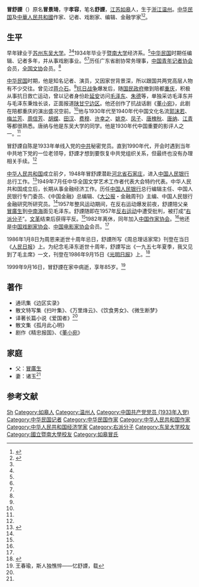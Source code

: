 '''冒舒諲'''（{{bd|1914年||1999年|9月16日}}）原名'''冒景琦'''，字'''孝容'''，笔名'''舒諲'''，[[江苏|江苏]][[如皋|如皋]]人，生于[[浙江|浙江]][[温州|温州]]。[[中华民国|中华民国]]及[[中華人民共和國|中華人民共和國]]作家、记者、戏剧家、编辑、金融学家<ref name=nianpu> {{Cite book | author =冒怀苏 | title =  冒鹤亭先生年谱| location =  | publisher = 学林出版社 | date = 1998年 | pages =  | ISBN =9787806163634  | language =  | quote =  }} </ref>{{Rp|357}}<ref name=zjw>{{Cite web |url =  http://www.chinawriter.com.cn/zxhy/member/9226.shtml |title =  冒舒諲 (1914～1999) |author =   |date =   |publisher =  中国作家网 |language =   |accessdate =  2017-01-15 |quote =   |archive-date =  2017-01-16 |archive-url =  https://web.archive.org/web/20170116171905/http://www.chinawriter.com.cn/zxhy/member/9226.shtml |dead-url =  no }}</ref>。

==生平==
早年肄业于[[苏州|苏州]][[东吴大学|东吴大学]]。<ref name=nianpu/><ref name=wang/>1934年毕业于[[暨南大学|暨南大学]]经济系。<ref name=zjw/>[[中华民国|中华民国]]时期任编辑、记者多年，并从事戏剧事业。<ref name=nianpu/><ref name=zjw/>历任广东省剧协常务理事，[[中国记协|中国青年记者协会]]会员，[[中国作家协会|全国文协]]会员。<ref name=zjw/>

[[中华民国|中华民国]]时期，他是知名记者、演员，又因家世背景深，所以跟国共两党高层人物有不少交往。曾见过[[蒋介石|蒋介石]]。<ref name=wang/>[[抗日战争|抗日战争]]爆发后，随[[国民政府|国民政府]]撤到陪都[[重庆|重庆]]，积极从事抗日救亡运动，曾以记者身份赴[[延安|延安]]访问[[毛泽东|毛泽东]]、[[朱德|朱德]]等，单独采访毛泽东并与毛泽东秉烛长谈，正面报道[[陕甘宁边区|陕甘宁边区]]。他还创作了抗战话剧《[[董小宛|董小宛]]》，此剧在陪都重庆的演出盛况空前。<ref name=kuang/>他与1930年代至1940年代中国文化名流[[郭沫若|郭沫若]]、[[梅兰芳|梅兰芳]]、[[周信芳|周信芳]]、[[胡蝶|胡蝶]]、[[田汉|田汉]]、[[费穆_(导演)|费穆]]、[[许幸之|许幸之]]、[[姚克|姚克]]、[[凤子|凤子]]、[[唐槐秋|唐槐秋]]、[[唐纳|唐纳]]、[[江青|江青]]等都很熟悉。唐纳与他是东吴大学的同学。他是1930年代中国重要的影评人之一。<ref name=wang/>

冒舒諲自陈是1933年单线入党的[[中共|中共]]秘密党员。直到1990年代，开会时遇到当年中共地下党的一位老领导，舒諲才想到要恢复中共党组织关系，但最终也没有办理相关手续。<ref name=wang/>

[[中华人民共和国|中华人民共和国]]成立前夕，1948年冒舒諲潜赴[[河北省|河北省]][[石家庄|石家庄]]，进入[[中国人民银行|中国人民银行]]总行工作。<ref name=kuang>{{Cite web |url =http://epaper.ntrb.com.cn/new/JHWB/html/2014-08/05/content_248581.htm  |title = 狂人冒效鲁 |author =  |date = 2014-08-05 |publisher = 江海晚报 |language =  |accessdate =  |quote =  }}</ref>1949年7月任中华全国文学艺术工作者代表大会特约代表。中华人民共和国成立后，长期从事金融经济工作。历任[[中国人民银行|中国人民银行]]总行编辑主任、中国人民银行专门委员、《中国金融》总编辑、《[[大公报|大公报]]・金融周刊》主编、中国人民银行金融研究所研究员。<ref name=zjw/>1957年整风运动期间，在反右运动爆发前夜，舒諲陪父亲[[冒廣生|冒廣生]]到[[中南海|中南海]]面见毛泽东。舒諲随即在1957年[[反右运动|反右运动]]中遭受批判，被打成“[[右派分子|右派分子]]”。[[文革|文革]]结束后获得平反。<ref name=nianpu/>1982年离休，同年加入[[中国作家协会|中国作家协会]]。<ref name=zjw/>他还是[[中国戏剧家协会|中国戏剧家协会]]、[[中国电影家协会|中国电影家协会]]会员。<ref name=nianpu/>

1986年1月8日为周恩来逝世十周年忌日，舒諲所写《周总理话家常》刊登在当日《[[人民日报|人民日报]]》上。为纪念毛泽东逝世十周年，舒諲写出《一九五七年夏季，我又见到了毛主席》一文，刊登在1986年9月15日《[[光明日报|光明日报]]》上。<ref name=pp>{{Cite web |url = http://www.thepaper.cn/newsDetail_forward_1593264 |title = 上海书评 冒鹤亭与陈毅、周恩来及毛泽东的交往 |author = 冒佳骐 |date = 2017-01-14 |publisher = 澎湃新闻 |language =  |accessdate =  |quote =  |archive-date = 2019-05-14 |archive-url = https://web.archive.org/web/20190514004837/http://www.thepaper.cn/newsDetail_forward_1593264 |dead-url = no }}</ref>

1999年9月16日，冒舒諲在家中病逝，享年85岁。<ref name=wang>王春瑜，斯人独憔悴——忆舒諲，载{{Cite book | author = 王春瑜 | title =  悠悠山河故人情| location = 北京 | publisher =商务印书馆  | date = 2010年 | pages =  | ISBN =  | accessdate =  | url =  | language =  | quote =  }} </ref>

==著作==
*通讯集《边区实录》
*散文特写集《扫叶集》、《万里烽云》、《饮食男女》、《微生断梦》
*译著长篇小说《爱国者》<ref name=zjw/>
*散文集《孤月此心明》
*剧作《精忠报国》、《[[董小宛|董小宛]]》

==家庭==
*父：[[冒廣生|冒廣生]]
*妻：诸玉<ref name=wang/>

==参考文献==
{{reflist}}

{{DEFAULTSORT:Mao冒}}
[[Category:冒姓|Sh]]
[[Category:如皋人|Category:如皋人]]
[[Category:温州人|Category:温州人]]
[[Category:中国共产党党员_(1933年入党)|Category:中国共产党党员 (1933年入党)]]
[[Category:中华民国记者|Category:中华民国记者]]
[[Category:中华民国作家|Category:中华民国作家]]
[[Category:中华人民共和国作家|Category:中华人民共和国作家]]
[[Category:中华人民共和国经济学家|Category:中华人民共和国经济学家]]
[[Category:右派分子|Category:右派分子]]
[[Category:东吴大学校友|Category:东吴大学校友]]
[[Category:國立暨南大學校友|Category:國立暨南大學校友]]
[[Category:如皋冒氏|Category:如皋冒氏]]